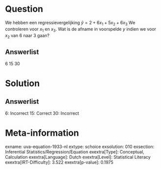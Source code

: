 Question
========

We hebben een regressievergelijking $\hat{y} = 2 + 6x_{1} +
5x_{2} + 6x_{3}$ We controleren voor *x*~1~ en *x*~3~. Wat is de
afname in voorspelde *y* indien we voor *x*~2~ van 6 naar 3 gaan?

Answerlist
----------

6
15
30

Solution
========

Answerlist
----------

6: Incorrect
15: Correct
30: Incorrect

Meta-information
================
exname: uva-equation-1933-nl
extype: schoice
exsolution: 010
exsection: Inferential Statistics/Regression/Equation
exextra[Type]: Conceptual, Calculation
exextra[Language]: Dutch
exextra[Level]: Statistical Literacy
exextra[IRT-Difficulty]: 3.522
exextra[p-value]: 0.1975
